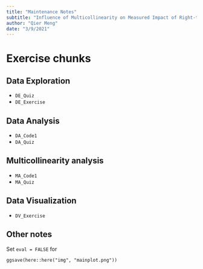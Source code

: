 ```yaml
---
title: "Maintenance Notes"
subtitle: "Influence of Multicollinearity on Measured Impact of Right-to-Carry Gun Laws"
author: "Qier Meng"
date: "3/9/2021"
---
```


# Exercise chunks
## Data Exploration
* `DE_Quiz`
* `DE_Exercise`

## Data Analysis
* `DA_Code1`
* `DA_Quiz`

## Multicollinearity analysis
* `MA_Code1`
* `MA_Quiz`

## Data Visualization
* `DV_Exercise`

## Other notes
Set `eval = FALSE` for

```
ggsave(here::here("img", "mainplot.png"))
```